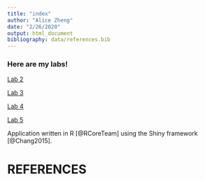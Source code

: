 ```yaml
---
title: "index"
author: "Alice Zheng"
date: "2/26/2020"
output: html_document
bibliography: data/references.bib
---
```

### Here are my labs!

[Lab 2](Lab2B.html)

[Lab 3](Lab3.html)

[Lab 4](Lab-4.html)

[Lab 5](Lab-5.html)

Application written in R [@RCoreTeam] using the Shiny framework [@Chang2015].

# REFERENCES